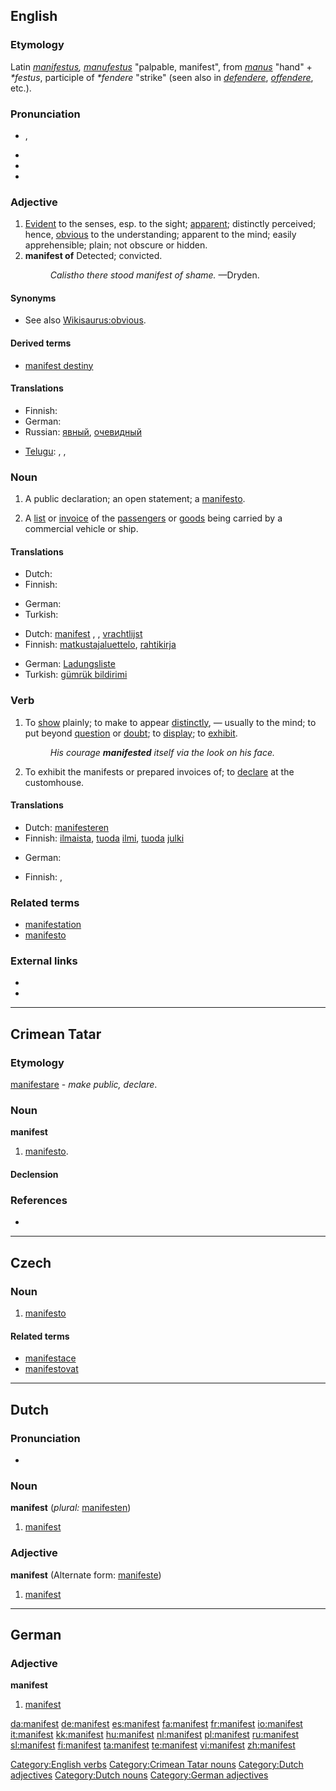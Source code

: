 {{also|Manifest}}
==English==
{{webster 1913}}

===Etymology===
Latin ''[[manifestus]], [[manufestus]]'' "palpable, manifest", from ''[[manus]]'' "hand" + ''*festus'', participle of ''*fendere'' "strike" (seen also in ''[[defendere]]'', ''[[offendere]]'', etc.).

===Pronunciation===
* {{IPA|/ˈmænɪˌfɛst/}}, {{SAMPA|/"m{nI%fEst/}}
* {{audio|en-us-manifest.ogg|Audio (US)}}
* {{hyphenation|man|i|fest}}
* {{rhymes|ɛst}}

===Adjective===
{{en-adj}}

# [[Evident]] to the senses, esp. to the sight; [[apparent]]; distinctly perceived; hence, [[obvious]] to the understanding; apparent to the mind; easily apprehensible; plain; not obscure or hidden.
# '''manifest of''' {{rare}} Detected; convicted.
#: ''Calistho there stood manifest of shame.'' —Dryden.
<!-- definitions above and below mainly from Webster 1913 -->

====Synonyms====
* See also [[Wikisaurus:obvious]].

====Derived terms====
* [[manifest destiny]]

====Translations====
{{trans-top|evident to the senses, esp. to the sight; apparent}}
* Finnish: {{t+|fi|ilmeinen}}
* German: {{t+|de|manifest}}
* Russian: [[явный]], [[очевидный]]
{{trans-mid}}
* [[Telugu]]: {{t|te|వ్యక్తము|tr=vyaktamu|sc=Telu}}, {{t|te|విదితము|tr=viditamu|sc=Telu}}, {{t|te|గోచరము|tr=gOcharamu|sc=Telu}}
{{trans-bottom}}

{{trans-top|detected; convicted}}
{{trans-mid}}
{{trans-bottom}}

===Noun===
{{en-noun}}

# {{obsolete}} A public declaration; an open statement; a [[manifesto]].
# A [[list]] or [[invoice]] of the [[passengers]] or [[goods]] being carried by a commercial vehicle or ship.

====Translations====
{{trans-top|''(obsolete)'' A public declaration; an open statement; a [[manifesto]]}}
* Dutch: {{t+|nl|manifest|n}}
* Finnish: {{t+|fi|manifesti}}
{{trans-mid}}
* German: {{t+|de|Manifest|f}}
* Turkish: {{t+|tr|manifesto}}
{{trans-bottom}}

{{trans-top|a list or invoice of the passengers or goods being carried by a commercial vehicle or ship}}
* Dutch: [[manifest]] {{f}}, {{t|nl|vrachtbrief|m}}, [[vrachtlijst]] {{f}}
* Finnish: [[matkustajaluettelo]], [[rahtikirja]]
{{trans-mid}}
* German: [[Ladungsliste]] {{f}}
* Turkish: [[gümrük bildirimi]]
{{trans-bottom}}

===Verb===
{{en-verb}}

# To [[show]] plainly; to make to appear [[distinctly]], — usually to the mind; to put beyond [[question]] or [[doubt]]; to [[display]]; to [[exhibit]].
#: ''His courage '''manifested''' itself via the look on his face.''
# To exhibit the manifests or prepared invoices of; to [[declare]] at the customhouse.

====Translations====
{{trans-top|To show plainly; to make to appear distinctly}}
* Dutch: [[manifesteren]]
* Finnish: [[ilmaista]], [[tuoda]] [[ilmi]], [[tuoda]] [[julki]]
{{trans-mid}}
* German: {{t+|de|manifestieren}}
{{trans-bottom}}

{{trans-top|To exhibit the manifests or prepared invoices of; to declare at the customhouse}}
* Finnish: {{t+|fi|selvittää}}, {{t+|fi|ilmoittaa}}
{{trans-mid}}
{{trans-bottom}}

===Related terms===
* [[manifestation]]
* [[manifesto]]

===External links===
* {{R:Webster 1913}}
* {{R:Century 1911}}

[[Category:English verbs]]

----

==Crimean Tatar==

===Etymology===
{{etyl|la|crh}} [[manifestare#Latin|manifestare]] - ''make public, declare''.

===Noun===
'''manifest'''

# [[manifesto]].

====Declension====
{{crh-latin-noun|niñ|ke|ni|te|ten}}

===References===
* {{R:Useinov-Mireev 2002}}

[[Category:Crimean Tatar nouns]]

----

==Czech==

===Noun===
{{cs-noun|g=m}}

# [[manifesto]]

====Related terms====
* [[manifestace]] {{f}}
* [[manifestovat]]

----

==Dutch==

===Pronunciation===
* {{audio|Nl-manifest.ogg|audio}}

===Noun===
'''manifest''' (''plural:'' [[manifesten]])

# [[manifest#English|manifest]]

===Adjective===
'''manifest''' (Alternate form: [[manifeste]])

# [[manifest#English|manifest]]

[[Category:Dutch adjectives]]
[[Category:Dutch nouns]]

----

==German==

===Adjective===
'''manifest'''

# [[manifest#English|manifest]]

[[Category:German adjectives]]

[[da:manifest]]
[[de:manifest]]
[[es:manifest]]
[[fa:manifest]]
[[fr:manifest]]
[[io:manifest]]
[[it:manifest]]
[[kk:manifest]]
[[hu:manifest]]
[[nl:manifest]]
[[pl:manifest]]
[[ru:manifest]]
[[sl:manifest]]
[[fi:manifest]]
[[ta:manifest]]
[[te:manifest]]
[[vi:manifest]]
[[zh:manifest]]